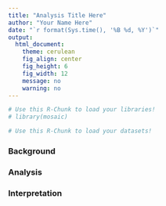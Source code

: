 ```yaml
---
title: "Analysis Title Here"
author: "Your Name Here"
date: "`r format(Sys.time(), '%B %d, %Y')`"
output: 
  html_document: 
    theme: cerulean
    fig_align: center
    fig_height: 6
    fig_width: 12
    message: no
    warning: no
---
```


```r
# Use this R-Chunk to load your libraries!
# library(mosaic)
```

```r
# Use this R-Chunk to load your datasets!

```

### Background


### Analysis


### Interpretation


